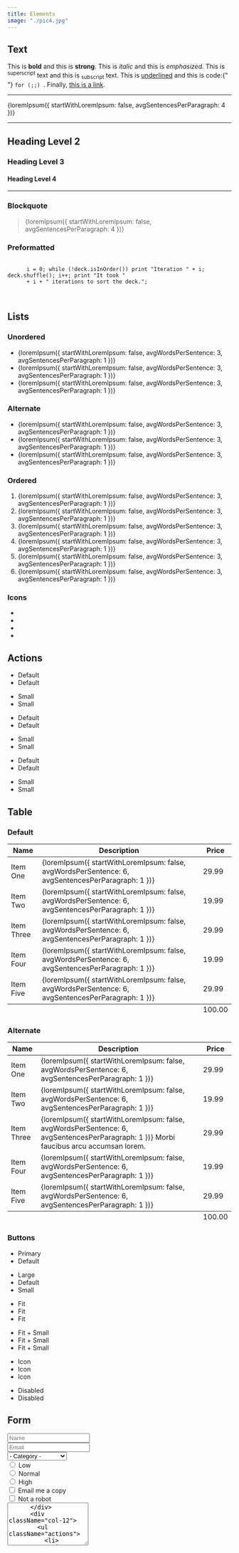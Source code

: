 ```yaml
---
title: Elements
image: "./pic4.jpg"
---
```



<section>
  <h2>Text</h2>
  <p>
    This is <b>bold</b> and this is <strong>strong</strong>. This is <i>italic</i> and this is <em>emphasized</em>. This
    is <sup>superscript</sup> text and this is <sub>subscript</sub> text. This is <u>underlined</u> and this is code:{" "}
    <code>for (;;) </code>. Finally, <a href="/">this is a link</a>.
  </p>
  <hr />
  <p>{loremIpsum({ startWithLoremIpsum: false, avgSentencesPerParagraph: 4 })}</p>
  <hr />
  <h2>Heading Level 2</h2>
  <h3>Heading Level 3</h3>
  <h4>Heading Level 4</h4>
  <hr />
  <h3>Blockquote</h3>
  <blockquote>{loremIpsum({ startWithLoremIpsum: false, avgSentencesPerParagraph: 4 })}</blockquote>
  <h3>Preformatted</h3>
  <pre>
    <code>
      i = 0; while (!deck.isInOrder()) print &quot;Iteration &quot; + i; deck.shuffle(); i++; print &quot;It took &quot;
      + i + &quot; iterations to sort the deck.&quot;;
    </code>
  </pre>
</section>

<section>
  <h2>Lists</h2>
  <div className="row">
    <div className="col-6 col-12-medium">
      <h3>Unordered</h3>
      <ul>
        <li>{loremIpsum({ startWithLoremIpsum: false, avgWordsPerSentence: 3, avgSentencesPerParagraph: 1 })}</li>
        <li>{loremIpsum({ startWithLoremIpsum: false, avgWordsPerSentence: 3, avgSentencesPerParagraph: 1 })}</li>
        <li>{loremIpsum({ startWithLoremIpsum: false, avgWordsPerSentence: 3, avgSentencesPerParagraph: 1 })}</li>
      </ul>
      <h3>Alternate</h3>
      <ul className="alt">
        <li>{loremIpsum({ startWithLoremIpsum: false, avgWordsPerSentence: 3, avgSentencesPerParagraph: 1 })}</li>
        <li>{loremIpsum({ startWithLoremIpsum: false, avgWordsPerSentence: 3, avgSentencesPerParagraph: 1 })}</li>
        <li>{loremIpsum({ startWithLoremIpsum: false, avgWordsPerSentence: 3, avgSentencesPerParagraph: 1 })}</li>
      </ul>
    </div>
    <div className="col-6 col-12-medium">
      <h3>Ordered</h3>
      <ol>
        <li>{loremIpsum({ startWithLoremIpsum: false, avgWordsPerSentence: 3, avgSentencesPerParagraph: 1 })}</li>
        <li>{loremIpsum({ startWithLoremIpsum: false, avgWordsPerSentence: 3, avgSentencesPerParagraph: 1 })}</li>
        <li>{loremIpsum({ startWithLoremIpsum: false, avgWordsPerSentence: 3, avgSentencesPerParagraph: 1 })}</li>
        <li>{loremIpsum({ startWithLoremIpsum: false, avgWordsPerSentence: 3, avgSentencesPerParagraph: 1 })}</li>
        <li>{loremIpsum({ startWithLoremIpsum: false, avgWordsPerSentence: 3, avgSentencesPerParagraph: 1 })}</li>
        <li>{loremIpsum({ startWithLoremIpsum: false, avgWordsPerSentence: 3, avgSentencesPerParagraph: 1 })}</li>
      </ol>
      <h3>Icons</h3>
      <ul className="icons">
        <li>
          <a className="icon fa-2x" title="Twitter">
            <FontAwesomeIcon icon={faTwitter} />
          </a>
        </li>
        <li>
          <a className="icon fa-2x" title="Facebook">
            <FontAwesomeIcon icon={faFacebook} />
          </a>
        </li>
        <li>
          <a className="icon fa-2x" title="Instagram">
            <FontAwesomeIcon icon={faInstagram} />
          </a>
        </li>
        <li>
          <a className="icon fa-2x" title="GitHub">
            <FontAwesomeIcon icon={faGithub} />
          </a>
        </li>
      </ul>
    </div>
  </div>
  <h2>Actions</h2>
  <div className="row">
    <div className="col-6 col-12-medium">
      <ul className="actions">
        <li>
          <a className="button primary">Default</a>
        </li>
        <li>
          <a className="button">Default</a>
        </li>
      </ul>
      <ul className="actions small">
        <li>
          <a className="button primary small">Small</a>
        </li>
        <li>
          <a className="button small">Small</a>
        </li>
      </ul>
      <ul className="actions stacked">
        <li>
          <a className="button primary">Default</a>
        </li>
        <li>
          <a className="button">Default</a>
        </li>
      </ul>
      <ul className="actions stacked">
        <li>
          <a className="button primary small">Small</a>
        </li>
        <li>
          <a className="button small">Small</a>
        </li>
      </ul>
    </div>
    <div className="col-6 col-12-medium">
      <ul className="actions stacked">
        <li>
          <a className="button primary fit">Default</a>
        </li>
        <li>
          <a className="button fit">Default</a>
        </li>
      </ul>
      <ul className="actions stacked">
        <li>
          <a className="button primary small fit">Small</a>
        </li>
        <li>
          <a className="button small fit">Small</a>
        </li>
      </ul>
    </div>
  </div>
</section>

<section>
  <h2>Table</h2>
  <h3>Default</h3>
  <div className="table-wrapper">
    <table>
      <thead>
        <tr>
          <th>Name</th>
          <th>Description</th>
          <th>Price</th>
        </tr>
      </thead>
      <tbody>
        <tr>
          <td>Item One</td>
          <td>{loremIpsum({ startWithLoremIpsum: false, avgWordsPerSentence: 6, avgSentencesPerParagraph: 1 })}</td>
          <td>29.99</td>
        </tr>
        <tr>
          <td>Item Two</td>
          <td>{loremIpsum({ startWithLoremIpsum: false, avgWordsPerSentence: 6, avgSentencesPerParagraph: 1 })}</td>
          <td>19.99</td>
        </tr>
        <tr>
          <td>Item Three</td>
          <td>{loremIpsum({ startWithLoremIpsum: false, avgWordsPerSentence: 6, avgSentencesPerParagraph: 1 })}</td>
          <td>29.99</td>
        </tr>
        <tr>
          <td>Item Four</td>
          <td>{loremIpsum({ startWithLoremIpsum: false, avgWordsPerSentence: 6, avgSentencesPerParagraph: 1 })}</td>
          <td>19.99</td>
        </tr>
        <tr>
          <td>Item Five</td>
          <td>{loremIpsum({ startWithLoremIpsum: false, avgWordsPerSentence: 6, avgSentencesPerParagraph: 1 })}</td>
          <td>29.99</td>
        </tr>
      </tbody>
      <tfoot>
        <tr>
          <td colSpan="2" />
          <td>100.00</td>
        </tr>
      </tfoot>
    </table>
  </div>

<h3>Alternate</h3>

  <div className="table-wrapper">
    <table className="alt">
      <thead>
        <tr>
          <th>Name</th>
          <th>Description</th>
          <th>Price</th>
        </tr>
      </thead>
      <tbody>
        <tr>
          <td>Item One</td>
          <td>{loremIpsum({ startWithLoremIpsum: false, avgWordsPerSentence: 6, avgSentencesPerParagraph: 1 })}</td>
          <td>29.99</td>
        </tr>
        <tr>
          <td>Item Two</td>
          <td>{loremIpsum({ startWithLoremIpsum: false, avgWordsPerSentence: 6, avgSentencesPerParagraph: 1 })}</td>
          <td>19.99</td>
        </tr>
        <tr>
          <td>Item Three</td>
          <td>
            {loremIpsum({ startWithLoremIpsum: false, avgWordsPerSentence: 6, avgSentencesPerParagraph: 1 })} Morbi
            faucibus arcu accumsan lorem.
          </td>
          <td>29.99</td>
        </tr>
        <tr>
          <td>Item Four</td>
          <td>{loremIpsum({ startWithLoremIpsum: false, avgWordsPerSentence: 6, avgSentencesPerParagraph: 1 })}</td>
          <td>19.99</td>
        </tr>
        <tr>
          <td>Item Five</td>
          <td>{loremIpsum({ startWithLoremIpsum: false, avgWordsPerSentence: 6, avgSentencesPerParagraph: 1 })}</td>
          <td>29.99</td>
        </tr>
      </tbody>
      <tfoot>
        <tr>
          <td colSpan="2" />
          <td>100.00</td>
        </tr>
      </tfoot>
    </table>
  </div>
</section>

<section>
  <h3>Buttons</h3>
  <ul className="actions">
    <li>
      <a className="button primary">Primary</a>
    </li>
    <li>
      <a className="button">Default</a>
    </li>
  </ul>
  <ul className="actions">
    <li>
      <a className="button large">Large</a>
    </li>
    <li>
      <a className="button">Default</a>
    </li>
    <li>
      <a className="button small">Small</a>
    </li>
  </ul>
  <ul className="actions fit">
    <li>
      <a className="button primary fit">Fit</a>
    </li>
    <li>
      <a className="button fit">Fit</a>
    </li>
    <li>
      <a className="button fit">Fit</a>
    </li>
  </ul>
  <ul className="actions fit small">
    <li>
      <a className="button primary fit small">Fit + Small</a>
    </li>
    <li>
      <a className="button fit small">Fit + Small</a>
    </li>
    <li>
      <a className="button fit small">Fit + Small</a>
    </li>
  </ul>
  <ul className="actions">
    <li>
      <a className="button primary icon">
        Icon <FontAwesomeIcon icon={faDownload} />
      </a>
    </li>
    <li>
      <a className="button icon">
        Icon <FontAwesomeIcon icon={faUpload} />
      </a>
    </li>
    <li>
      <a className="button icon">
        Icon <FontAwesomeIcon icon={faSave} />
      </a>
    </li>
  </ul>
  <ul className="actions">
    <li>
      <span className="button primary disabled">Disabled</span>
    </li>
    <li>
      <span className="button disabled">Disabled</span>
    </li>
  </ul>
</section>

<section>
  <h2>Form</h2>
  <form method="post" action="#">
    <div className="row gtr-uniform">
      <div className="col-6 col-12-xsmall">
        <input type="text" name="demo-name" id="demo-name" placeholder="Name" />
      </div>
      <div className="col-6 col-12-xsmall">
        <input type="email" name="demo-email" id="demo-email" placeholder="Email" />
      </div>
      <div className="col-12">
        <select name="demo-category" id="demo-category">
          <option value="">- Category -</option>
          <option value="1">Manufacturing</option>
          <option value="1">Shipping</option>
          <option value="1">Administration</option>
          <option value="1">Human Resources</option>
        </select>
      </div>
      <div className="col-4 col-12-small">
        <input type="radio" id="demo-priority-low" name="demo-priority" defaultChecked={true} />
        <label htmlFor="demo-priority-low">Low</label>
      </div>
      <div className="col-4 col-12-small">
        <input type="radio" id="demo-priority-normal" name="demo-priority" />
        <label htmlFor="demo-priority-normal">Normal</label>
      </div>
      <div className="col-4 col-12-small">
        <input type="radio" id="demo-priority-high" name="demo-priority" />
        <label htmlFor="demo-priority-high">High</label>
      </div>
      <div className="col-6 col-12-small">
        <input type="checkbox" id="demo-copy" name="demo-copy" />
        <label htmlFor="demo-copy">Email me a copy</label>
      </div>
      <div className="col-6 col-12-small">
        <input type="checkbox" id="demo-human" name="demo-human" defaultChecked={true} />
        <label htmlFor="demo-human">Not a robot</label>
      </div>
      <div className="col-12">
        <textarea name="demo-message" id="demo-message" placeholder="Enter your message" rows="6" />
      </div>
      <div className="col-12">
        <ul className="actions">
          <li>
            <input type="submit" value="Send Message" className="primary" />
          </li>
          <li>
            <input type="reset" value="Reset" />
          </li>
        </ul>
      </div>
    </div>
  </form>
</section>

<section>
  <h2>Image</h2>
  <h3>Fit</h3>
  <div className="box alt">
    <div className="row gtr-uniform">
      <div className="col-12">
        <span className="image fit">
          <img src={pic4} />
        </span>
      </div>
      <div className="col-4">
        <span className="image fit">
          <img src={pic1} />
        </span>
      </div>
      <div className="col-4">
        <span className="image fit">
          <img src={pic2} />
        </span>
      </div>
      <div className="col-4">
        <span className="image fit">
          <img src={pic3} />
        </span>
      </div>
      <div className="col-4">
        <span className="image fit">
          <img src={pic3} />
        </span>
      </div>
      <div className="col-4">
        <span className="image fit">
          <img src={pic1} />
        </span>
      </div>
      <div className="col-4">
        <span className="image fit">
          <img src={pic2} />
        </span>
      </div>
      <div className="col-4">
        <span className="image fit">
          <img src={pic2} />
        </span>
      </div>
      <div className="col-4">
        <span className="image fit">
          <img src={pic3} />
        </span>
      </div>
      <div className="col-4">
        <span className="image fit">
          <img src={pic1} />
        </span>
      </div>
    </div>
  </div>
  <h3>Left &amp; Right</h3>
  <p>
    <span className="image left">
      <img src={pic5} />
    </span>
    {loremIpsum({ startWithLoremIpsum: false, avgSentencesPerParagraph: 24 })}
  </p>
  <p>
    <span className="image right">
      <img src={pic6} />
    </span>
    {loremIpsum({ startWithLoremIpsum: false, avgSentencesPerParagraph: 24 })}
  </p>
</section>
